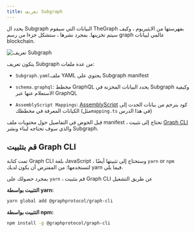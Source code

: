 ```yaml
---
title: تعريف Subgraph
---
```


يحدد ال Subgraph البيانات التي سيقوم TheGraph بفهرستها من الايثيريوم ، وكيف سيتم تخزينها. بمجرد نشرها ، ستشكل جزءا من رسم graph عالمي لبيانات blockchain.

![تعريف Subgraph](/img/define-subgraph.png)

يتكون تعريف Subgraph من عدة ملفات:

- `Subgraph.yaml`ملف YAML يحتوي على Subgraph manifest

- `schema.graphql`: مخطط GraphQL يحدد البيانات المخزنة في Subgraph وكيفية الاستعلام عنها عبر GraphQL

- `AssemblyScript Mappings`: [AssemblyScript](https://github.com/AssemblyScript/assemblyscript) كود يترجم من بيانات الحدث إلى الكيانات المعرفة في مخططك (مثل`mapping.ts` في هذا الدرس)

قبل الخوض في التفاصيل حول محتويات ملف manifest ، تحتاج إلى تثبيت [Graph CLI](https://github.com/graphprotocol/graph-cli) والذي سوف تحتاجه لبناء ونشر Subgraph.

## قم بتثبيت Graph CLI

تمت كتابة Graph CLI بلغة JavaScript ، وستحتاج إلى تثبيتها أيضًا `yarn` or `npm` لتستخدمها؛ من المفترض أن يكون لديك yarn فيما يلي.

بمجرد حصولك على `yarn` ، قم بتثبيت Graph CLI عن طريق التشغيل

**التثبيت بواسطة yarn:**

```bash
yarn global add @graphprotocol/graph-cli
```

**التثبيت بواسطة npm:**

```bash
npm install -g @graphprotocol/graph-cli
```
